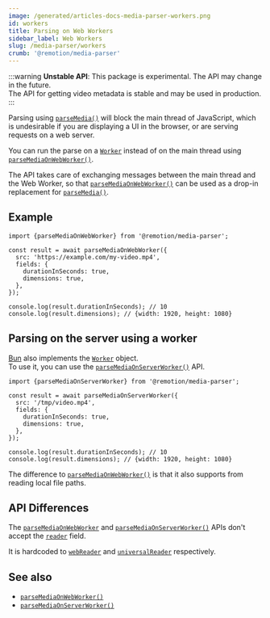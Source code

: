 ```yaml
---
image: /generated/articles-docs-media-parser-workers.png
id: workers
title: Parsing on Web Workers
sidebar_label: Web Workers
slug: /media-parser/workers
crumb: '@remotion/media-parser'
---
```


:::warning
**Unstable API**: This package is experimental. The API may change in the future.  
The API for getting video metadata is stable and may be used in production.
:::

Parsing using [`parseMedia()`](/docs/media-parser/parse-media) will block the main thread of JavaScript, which is undesirable if you are displaying a UI in the browser, or are serving requests on a web server.

You can run the parse on a [`Worker`](https://developer.mozilla.org/en-US/docs/Web/API/Worker) instead of on the main thread using [`parseMediaOnWebWorker()`](/docs/media-parser/parse-media-on-web-worker).

The API takes care of exchanging messages between the main thread and the Web Worker, so that [`parseMediaOnWebWorker()`](/docs/media-parser/parse-media-on-web-worker) can be used as a drop-in replacement for [`parseMedia()`](/docs/media-parse/parse-media).

## Example

```tsx twoslash title="Parsing a video on a Web Worker"
import {parseMediaOnWebWorker} from '@remotion/media-parser';

const result = await parseMediaOnWebWorker({
  src: 'https://example.com/my-video.mp4',
  fields: {
    durationInSeconds: true,
    dimensions: true,
  },
});

console.log(result.durationInSeconds); // 10
console.log(result.dimensions); // {width: 1920, height: 1080}
```

## Parsing on the server using a worker

[Bun](https://bun.sh) also implements the [`Worker`](https://developer.mozilla.org/en-US/docs/Web/API/Worker) object.  
To use it, you can use the [`parseMediaOnServerWorker()`](/docs/media-parser/parse-media-on-server-worker) API.

```tsx twoslash title="Parsing a video on a Web Worker on Bun"
import {parseMediaOnServerWorker} from '@remotion/media-parser';

const result = await parseMediaOnServerWorker({
  src: '/tmp/video.mp4',
  fields: {
    durationInSeconds: true,
    dimensions: true,
  },
});

console.log(result.durationInSeconds); // 10
console.log(result.dimensions); // {width: 1920, height: 1080}
```

The difference to [`parseMediaOnWebWorker()`](/docs/media-parser/parse-media-on-web-worker) is that it also supports from reading local file paths.

## API Differences

The [`parseMediaOnWebWorker`](/docs/media-parser/parse-media-on-web-worker) and [`parseMediaOnServerWorker()`](/docs/media-parser/parse-media-on-server-worker) APIs don't accept the [`reader`](/docs/media-parser#reader) field.

It is hardcoded to [`webReader`](/docs/media-parser/web-reader) and [`universalReader`](/docs/media-parser/universal-reader) respectively.

## See also

- [`parseMediaOnWebWorker()`](/docs/media-parser/parse-media-on-web-worker)
- [`parseMediaOnServerWorker()`](/docs/media-parser/parse-media-on-server-worker)

